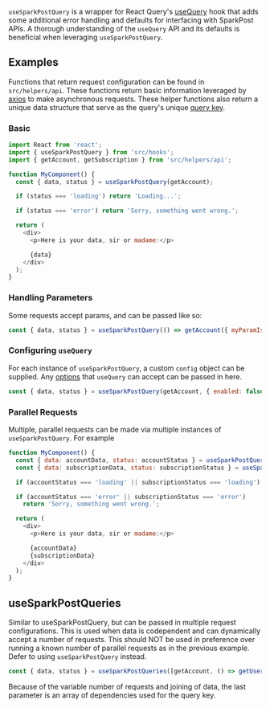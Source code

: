 
<Meta title="Hooks|API" />

`useSparkPostQuery` is a wrapper for React Query's
[useQuery](https://react-query.tanstack.com/docs/api#usequery) hook that adds some additional error
handling and defaults for interfacing with SparkPost APIs. A thorough understanding of the
`useQuery` API and its defaults is beneficial when leveraging `useSparkPostQuery`.

## Examples

Functions that return request configuration can be found in `src/helpers/api`. These functions
return basic information leveraged by [axios](https://github.com/axios/axios) to make asynchronous
requests. These helper functions also return a unique data structure that serve as the query's
unique [query key](https://react-query.tanstack.com/docs/guides/queries#query-keys).

### Basic

```js
import React from 'react';
import { useSparkPostQuery } from 'src/hooks';
import { getAccount, getSubscription } from 'src/helpers/api';

function MyComponent() {
  const { data, status } = useSparkPostQuery(getAccount);

  if (status === 'loading') return 'Loading...';

  if (status === 'error') return 'Sorry, something went wrong.';

  return (
    <div>
      <p>Here is your data, sir or madame:</p>

      {data}
    </div>
  );
}
```

### Handling Parameters

Some requests accept params, and can be passed like so:

```js
const { data, status } = useSparkPostQuery(() => getAccount({ myParamIsGreat: true }));
```

### Configuring `useQuery`

For each instance of `useSparkPostQuery`, a custom `config` object can be supplied. Any
[options](https://react-query.tanstack.com/docs/api#usequery) that `useQuery` can accept can be
passed in here.

```js
const { data, status } = useSparkPostQuery(getAccount, { enabled: false });
```

### Parallel Requests

Multiple, parallel requests can be made via multiple instances of `useSparkPostQuery`. For example

```js
function MyComponent() {
  const { data: accountData, status: accountStatus } = useSparkPostQuery(getAccount);
  const { data: subscriptionData, status: subscriptionStatus } = useSparkPostQuer(getSubscription);

  if (accountStatus === 'loading' || subscriptionStatus === 'loading') return 'Loading...';

  if (accountStatus === 'error' || subscriptionStatus === 'error')
    return 'Sorry, something went wrong.';

  return (
    <div>
      <p>Here is your data, sir or madame:</p>

      {accountData}
      {subscriptionData}
    </div>
  );
}
```

## useSparkPostQueries

Similar to useSparkPostQuery, but can be passed in multiple request configurations. This is used
when data is codependent and can dynamically accept a number of requests. This should NOT be used in
preference over running a known number of parallel requests as in the previous example. Defer to
using `useSparkPostQuery` instead.

```js
const { data, status } = useSparkPostQueries([getAccount, () => getUserId({ userId }))], {}, [userId])
```

Because of the variable number of requests and joining of data, the last parameter is an array of
dependencies used for the query key.
